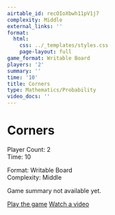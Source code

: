 ```yaml
---
airtable_id: recOIoXbwh11pV1j7
complexity: Middle
external_links: ''
format:
  html:
    css: ../_templates/styles.css
    page-layout: full
game_format: Writable Board
players: '2'
summary: ''
time: '10'
title: Corners
type: Mathematics/Probability
video_docs: ''
---
```


# Corners

:::{.game-info-box}
:::{.game-stats}
:::{.left-stats}
Player Count: 2  
Time: 10
:::
:::{.right-stats}
Format: Writable Board  
Complexity: Middle
:::
:::
:::

Game summary not available yet.

:::{.game-actions}
<a href="#" class="btn btn-play"><i class="fa fa-gamepad"></i> Play the game</a>
<a href="#" class="btn btn-watch"><i class="fa fa-video"></i> Watch a video</a>
:::